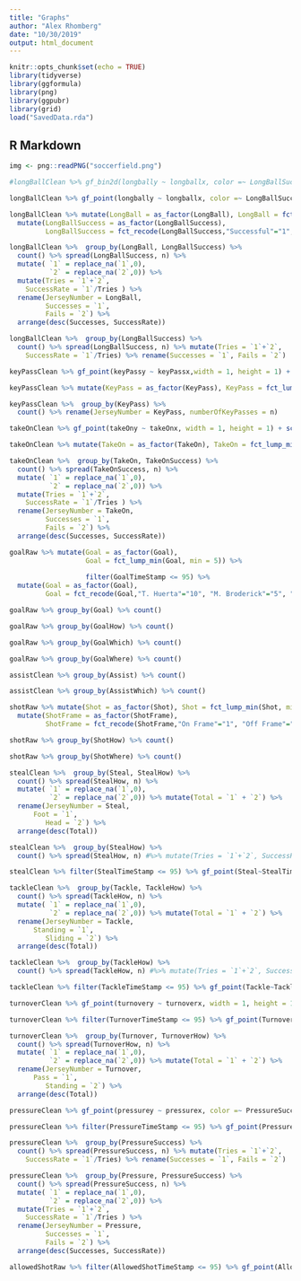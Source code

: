 ```yaml
---
title: "Graphs"
author: "Alex Rhomberg"
date: "10/30/2019"
output: html_document
---
```


```r
knitr::opts_chunk$set(echo = TRUE)
library(tidyverse)
library(ggformula)
library(png)
library(ggpubr)
library(grid)
load("SavedData.rda")
```

## R Markdown

```r
img <- png::readPNG("soccerfield.png")
```


```r

#longBallClean %>% gf_bin2d(longbally ~ longballx, color =~ LongBallSuccess, binwidth = c(1,1)) + scale_fill_continuous(guide = FALSE) + annotation_custom(rasterGrob(img, width = unit(0.82, "npc"),height = unit(1.1,"npc")),-Inf, Inf, -Inf, Inf) #+ lims(x=c(-0.5,4.5), y = c(0,6))

longBallClean %>% gf_point(longbally ~ longballx, color =~ LongBallSuccess, width = 1, height = 1) + scale_color_continuous(low = "blue", high = "red") + scale_fill_continuous(guide = FALSE) + annotation_custom(rasterGrob(img, width = unit(0.82, "npc"),height = unit(1.1,"npc")),-Inf, Inf, -Inf, Inf) + lims(x=c(-0.6,4.6), y = c(0,6))

```

```r
longBallClean %>% mutate(LongBall = as_factor(LongBall), LongBall = fct_lump_min(LongBall, min = 1)) %>% filter(LongBallTimeStamp <= 95) %>%
  mutate(LongBallSuccess = as_factor(LongBallSuccess),
         LongBallSuccess = fct_recode(LongBallSuccess,"Successful"="1", "Unsuccessful"="2")) %>% gf_histogram(~LongBallTimeStamp, fill =~ LongBallSuccess) + scale_fill_manual(values = c("Blue", "Red"))
```

```r
longBallClean %>%  group_by(LongBall, LongBallSuccess) %>% 
  count() %>% spread(LongBallSuccess, n) %>% 
  mutate( `1` = replace_na(`1`,0),
          `2` = replace_na(`2`,0)) %>%
  mutate(Tries = `1`+`2`,
    SuccessRate = `1`/Tries ) %>%
  rename(JerseyNumber = LongBall,
         Successes = `1`,
         Fails = `2`) %>%
  arrange(desc(Successes, SuccessRate))  
```

```r
longBallClean %>%  group_by(LongBallSuccess) %>% 
  count() %>% spread(LongBallSuccess, n) %>% mutate(Tries = `1`+`2`,
    SuccessRate = `1`/Tries) %>% rename(Successes = `1`, Fails = `2`) 
```

```r
keyPassClean %>% gf_point(keyPassy ~ keyPassx,width = 1, height = 1) + scale_fill_continuous(guide = FALSE) + annotation_custom(rasterGrob(img, width = unit(0.82, "npc"),height = unit(1.1,"npc")),-Inf, Inf, -Inf, Inf) + lims(x=c(-0.6,4.6), y = c(0,5))
```

```r
keyPassClean %>% mutate(KeyPass = as_factor(KeyPass), KeyPass = fct_lump_min(KeyPass, min = 1)) %>% filter(KeyPassTimeStamp <= 95)%>% gf_histogram(~KeyPassTimeStamp, fill = "Purple")
```

```r
keyPassClean %>%  group_by(KeyPass) %>% 
  count() %>% rename(JerseyNumber = KeyPass, numberOfKeyPasses = n)  
```

```r
takeOnClean %>% gf_point(takeOny ~ takeOnx, width = 1, height = 1) + scale_fill_continuous(guide = FALSE) + annotation_custom(rasterGrob(img, width = unit(0.82, "npc"),height = unit(1.1,"npc")),-Inf, Inf, -Inf, Inf) + lims(x=c(-0.6,4.6), y = c(0,5))
```

```r
takeOnClean %>% mutate(TakeOn = as_factor(TakeOn), TakeOn = fct_lump_min(TakeOn, min = 1)) %>% filter(TakeOnTimeStamp <= 95)%>% gf_histogram(~TakeOnTimeStamp, fill = "Purple")
```

```r
takeOnClean %>%  group_by(TakeOn, TakeOnSuccess) %>% 
  count() %>% spread(TakeOnSuccess, n) %>% 
  mutate( `1` = replace_na(`1`,0),
          `2` = replace_na(`2`,0)) %>%
  mutate(Tries = `1`+`2`,
    SuccessRate = `1`/Tries ) %>%
  rename(JerseyNumber = TakeOn,
         Successes = `1`,
         Fails = `2`) %>%
  arrange(desc(Successes, SuccessRate))  
```

```r
goalRaw %>% mutate(Goal = as_factor(Goal),
                   Goal = fct_lump_min(Goal, min = 5)) %>%
                   
                   filter(GoalTimeStamp <= 95) %>%
  mutate(Goal = as_factor(Goal),
         Goal = fct_recode(Goal,"T. Huerta"="10", "M. Broderick"="5", "M. Histed"="17")) %>% gf_histogram(~GoalTimeStamp, fill = ~ Goal) 
```

```r
goalRaw %>% group_by(Goal) %>% count()
```

```r
goalRaw %>% group_by(GoalHow) %>% count()
```

```r
goalRaw %>% group_by(GoalWhich) %>% count()
```

```r
goalRaw %>% group_by(GoalWhere) %>% count()
```

```r
assistClean %>% group_by(Assist) %>% count() 
```

```r
assistClean %>% group_by(AssistWhich) %>% count() 
```

```r
shotRaw %>% mutate(Shot = as_factor(Shot), Shot = fct_lump_min(Shot, min = 1)) %>% filter(ShotTimeStamp <= 95) %>%
  mutate(ShotFrame = as_factor(ShotFrame),
         ShotFrame = fct_recode(ShotFrame,"On Frame"="1", "Off Frame"="2")) %>% gf_histogram(~ShotTimeStamp, fill =~ ShotFrame) + scale_fill_manual(values = c("Blue", "Red"))
```

```r
shotRaw %>% group_by(ShotHow) %>% count() 
```

```r
shotRaw %>% group_by(ShotWhere) %>% count() 
```





```r
stealClean %>%  group_by(Steal, StealHow) %>% 
  count() %>% spread(StealHow, n) %>% 
  mutate( `1` = replace_na(`1`,0),
          `2` = replace_na(`2`,0)) %>% mutate(Total = `1` + `2`) %>%
  rename(JerseyNumber = Steal,
      Foot = `1`,
         Head = `2`) %>%
  arrange(desc(Total)) 
```

```r
stealClean %>%  group_by(StealHow) %>% 
  count() %>% spread(StealHow, n) #%>% mutate(Tries = `1`+`2`, SuccessRate = `1`/Tries) %>% rename(Successes = `1`, Fails = `2`) 
```

```r
stealClean %>% filter(StealTimeStamp <= 95) %>% gf_point(Steal~StealTimeStamp)
```

```r
tackleClean %>%  group_by(Tackle, TackleHow) %>% 
  count() %>% spread(TackleHow, n) %>% 
  mutate( `1` = replace_na(`1`,0),
          `2` = replace_na(`2`,0)) %>% mutate(Total = `1` + `2`) %>%
  rename(JerseyNumber = Tackle,
      Standing = `1`,
         Sliding = `2`) %>%
  arrange(desc(Total)) 
```

```r
tackleClean %>%  group_by(TackleHow) %>% 
  count() %>% spread(TackleHow, n) #%>% mutate(Tries = `1`+`2`, SuccessRate = `1`/Tries) %>% rename(Successes = `1`, Fails = `2`) 
```

```r
tackleClean %>% filter(TackleTimeStamp <= 95) %>% gf_point(Tackle~TackleTimeStamp)
```

```r
turnoverClean %>% gf_point(turnovery ~ turnoverx, width = 1, height = 1) + scale_fill_continuous(guide = FALSE) + annotation_custom(rasterGrob(img, width = unit(0.82, "npc"),height = unit(1.1,"npc")),-Inf, Inf, -Inf, Inf) + lims(x=c(-0.6,4.6), y = c(0,5))
```

```r
turnoverClean %>% filter(TurnoverTimeStamp <= 95) %>% gf_point(Turnover~TurnoverTimeStamp)
```

```r
turnoverClean %>%  group_by(Turnover, TurnoverHow) %>% 
  count() %>% spread(TurnoverHow, n) %>% 
  mutate( `1` = replace_na(`1`,0),
          `2` = replace_na(`2`,0)) %>% mutate(Total = `1` + `2`) %>%
  rename(JerseyNumber = Turnover,
      Pass = `1`,
         Standing = `2`) %>%
  arrange(desc(Total)) 
```

```r
pressureClean %>% gf_point(pressurey ~ pressurex, color =~ PressureSuccess, width = 1, height = 1) + scale_color_continuous(low = "blue", high = "red") + annotation_custom(rasterGrob(img, width = unit(0.82, "npc"),height = unit(1.1,"npc")),-Inf, Inf, -Inf, Inf) + lims(x=c(-0.6,4.6), y = c(0,5))
```

```r
pressureClean %>% filter(PressureTimeStamp <= 95) %>% gf_point(Pressure~PressureTimeStamp)
```

```r
pressureClean %>%  group_by(PressureSuccess) %>% 
  count() %>% spread(PressureSuccess, n) %>% mutate(Tries = `1`+`2`,
    SuccessRate = `1`/Tries) %>% rename(Successes = `1`, Fails = `2`) 
```

```r
pressureClean %>%  group_by(Pressure, PressureSuccess) %>% 
  count() %>% spread(PressureSuccess, n) %>% 
  mutate( `1` = replace_na(`1`,0),
          `2` = replace_na(`2`,0)) %>%
  mutate(Tries = `1`+`2`,
    SuccessRate = `1`/Tries ) %>%
  rename(JerseyNumber = Pressure,
         Successes = `1`,
         Fails = `2`) %>%
  arrange(desc(Successes, SuccessRate))  
```

```r
allowedShotRaw %>% filter(AllowedShotTimeStamp <= 95) %>% gf_point(AllowedShot~AllowedShotTimeStamp)
```
